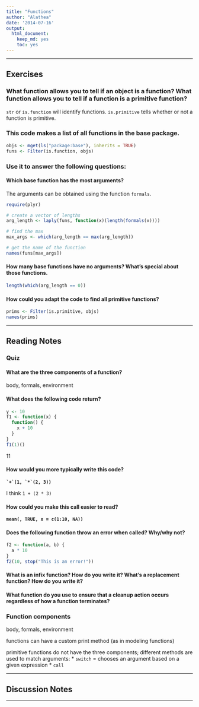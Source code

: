 ```yaml
---
title: "Functions"
author: "Alathea"
date: '2014-07-16'
output: 
  html_document:
    keep_md: yes
    toc: yes
---
```


***

## Exercises

### What function allows you to tell if an object is a function? What function allows you to tell if a function is a primitive function?

`str` or `is.function` will identify functions.  `is.primitive` tells whether or not a function is primitive.

### This code makes a list of all functions in the base package.

```r
objs <- mget(ls("package:base"), inherits = TRUE)
funs <- Filter(is.function, objs)
```

### Use it to answer the following questions:

#### Which base function has the most arguments?

The arguments can be obtained using the function `formals`.

```r
require(plyr)

# create a vector of lengths
arg_length <- laply(funs, function(x)(length(formals(x))))

# find the max
max_args <- which(arg_length == max(arg_length))

# get the name of the function
names(funs[max_args])
```

#### How many base functions have no arguments? What’s special about those functions.

```r
length(which(arg_length == 0))
```

#### How could you adapt the code to find all primitive functions?

```r
prims <- Filter(is.primitive, objs)
names(prims)
```

***

## Reading Notes

### Quiz

#### What are the three components of a function?

body, formals, environment

#### What does the following code return?

```r
y <- 10
f1 <- function(x) {
  function() {
    x + 10
  }
}
f1(1)()
```

11

#### How would you more typically write this code?
**`` `+`(1, `*`(2, 3))``**

I think `1 + (2 * 3)`

#### How could you make this call easier to read?
**`mean(, TRUE, x = c(1:10, NA))`**



#### Does the following function throw an error when called?  Why/why not?
```r
f2 <- function(a, b) {
  a * 10
}
f2(10, stop("This is an error!"))
```



#### What is an infix function? How do you write it? What’s a replacement function? How do you write it?



#### What function do you use to ensure that a cleanup action occurs regardless of how a function terminates?


### Function components

body, formals, environment

functions can have a custom print method (as in modeling functions)

primitive functions do not have the three components; different methods are used to match arguments:
* `switch` = chooses an argument based on a given expression
* `call`

***

## Discussion Notes

***